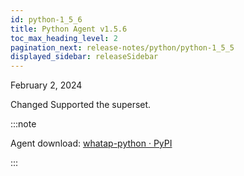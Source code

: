```yaml
---
id: python-1_5_6
title: Python Agent v1.5.6
toc_max_heading_level: 2
pagination_next: release-notes/python/python-1_5_5
displayed_sidebar: releaseSidebar
---
```


February 2, 2024

<Status>Changed</Status> Supported the superset.

:::note

Agent download: [whatap-python · PyPI](https://pypi.org/project/whatap-python/1.5.6/)

:::
